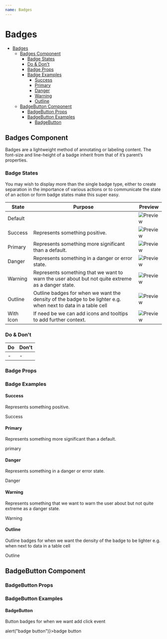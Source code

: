 ```yaml
---
name: Badges
---
```



# Badges

- [Badges](#badges)
  - [Badges Component](#badges-component)
    - [Badge States](#badge-states)
    - [Do & Don't](#do--dont)
    - [Badge Props](#badge-props)
    - [Badge Examples](#badge-examples)
      - [Success](#success)
      - [Primary](#primary)
      - [Danger](#danger)
      - [Warning](#warning)
      - [Outline](#outline)
  - [BadgeButton Component](#badgebutton-component)
    - [BadgeButton Props](#badgebutton-props)
    - [BadgeButton Examples](#badgebutton-examples)
      - [BadgeButton](#badgebutton)

## Badges Component

Badges are a lightweight method of annotating or labeling content. The font-size and line-height of a badge inherit from that of it’s parent’s properties.

### Badge States

You may wish to display more than the single badge type, either to create separation in the importance of various actions or to communicate the state of an action or form badge states make this super easy.

| State     | Purpose                                                                                                       | Preview                                                                                                       |
| --------- | ------------------------------------------------------------------------------------------------------------- | ------------------------------------------------------------------------------------------------------------- |
| Default   |                                                                                                               | ![Preview](https://raw.githubusercontent.com/dcos-labs/ui-kit/master/packages/badge/assets/badge-default.png) |
| Success   | Represents something positive.                                                                                | ![Preview](https://raw.githubusercontent.com/dcos-labs/ui-kit/master/packages/badge/assets/badge-success.png) |
| Primary   | Represents something more significant than a default.                                                         | ![Preview](https://raw.githubusercontent.com/dcos-labs/ui-kit/master/packages/badge/assets/badge-primary.png) |
| Danger    | Represents something in a danger or error state.                                                              | ![Preview](https://raw.githubusercontent.com/dcos-labs/ui-kit/master/packages/badge/assets/badge-danger.png)  |
| Warning   | Represents something that we want to warn the user about but not quite extreme as a danger state.             | ![Preview](https://raw.githubusercontent.com/dcos-labs/ui-kit/master/packages/badge/assets/badge-warning.png) |
| Outline   | Outline badges for when we want the density of the badge to be lighter e.g. when next to data in a table cell | ![Preview](https://raw.githubusercontent.com/dcos-labs/ui-kit/master/packages/badge/assets/badge-outline.png) |
| With Icon | If need be we can add icons and tooltips to add further context.                                              | ![Preview](https://raw.githubusercontent.com/dcos-labs/ui-kit/master/packages/badge/assets/badge-icon.png)    |

### Do & Don't

| Do  | Don't |
| --- | ----- |
| -   | -     |

### Badge Props

<PropsTable of={Badge} />

### Badge Examples

#### Success

Represents something positive.

<Playground>
  <Badge appearance="success">Success</Badge>
</Playground>

#### Primary

Represents something more significant than a default.

<Playground>
  <Badge appearance="primary">primary</Badge>
</Playground>

#### Danger

Represents something in a danger or error state.

<Playground>
  <Badge appearance="danger">Danger</Badge>
</Playground>

#### Warning

Represents something that we want to warn the user about but not quite extreme as a danger state.

<Playground>
  <Badge appearance="warning">Warning</Badge>
</Playground>

#### Outline

Outline badges for when we want the density of the badge to be lighter e.g. when next to data in a table cell

<Playground>
  <Badge appearance="outline">Outline</Badge>
</Playground>

## BadgeButton Component

### BadgeButton Props

<PropsTable of={Badge} />

### BadgeButton Examples

#### BadgeButton

Button badges for when we want add click event

<Playground>
  <BadgeButton onClick={() => alert("badge button")}>badge button</BadgeButton>
</Playground>
